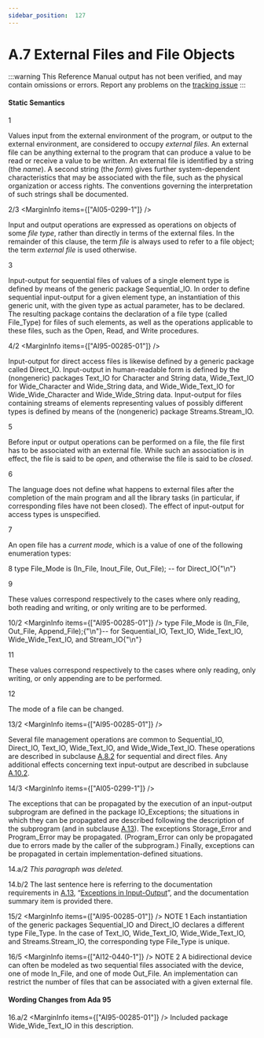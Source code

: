 ```yaml
---
sidebar_position:  127
---
```


# A.7 External Files and File Objects

:::warning
This Reference Manual output has not been verified,
and may contain omissions or errors.
Report any problems on the [tracking issue](https://github.com/ada-lang-io/ada-lang-io/issues/20)
:::



#### Static Semantics

<MarginText>1</MarginText>
<p>Values input from the external environment of the program, or output to the external environment, are considered to occupy <em>external files</em>. An external file can be anything external to the program that can produce a value to be read or receive a value to be written. An external file is identified by a string (the <em>name</em>). A second string (the <em>form</em>) gives further system-dependent characteristics that may be associated with the file, such as the physical organization or access rights. The conventions governing the interpretation of such strings shall be documented.<br /></p>

<MarginText>2/3</MarginText>
<MarginInfo items={["AI05-0299-1"]} />
<p>Input and output operations are expressed as operations on objects of some <em>file type</em>, rather than directly in terms of the external files. In the remainder of this clause, the term <em>file</em> is always used to refer to a file object; the term <em>external file</em> is used otherwise.<br /></p>

<MarginText>3</MarginText>
<p>Input-output for sequential files of values of a single element type is defined by means of the generic package Sequential_IO. In order to define sequential input-output for a given element type, an instantiation of this generic unit, with the given type as actual parameter, has to be declared. The resulting package contains the declaration of a file type (called File_Type) for files of such elements, as well as the operations applicable to these files, such as the Open, Read, and Write procedures.<br /></p>

<MarginText>4/2</MarginText>
<MarginInfo items={["AI95-00285-01"]} />
<p>Input-output for direct access files is likewise defined by a generic package called Direct_IO. Input-output in human-readable form is defined by the (nongeneric) packages Text_IO for Character and String data, Wide_Text_IO for Wide_Character and Wide_String data, and Wide_Wide_Text_IO for Wide_Wide_Character and Wide_Wide_String data. Input-output for files containing streams of elements representing values of possibly different types is defined by means of the (nongeneric) package Streams.Stream_IO.<br /></p>

<MarginText>5</MarginText>
<p>Before input or output operations can be performed on a file, the file first has to be associated with an external file. While such an association is in effect, the file is said to be <em>open</em>, and otherwise the file is said to be <em>closed</em>.<br /></p>

<MarginText>6</MarginText>
<p>The language does not define what happens to external files after the completion of the main program and all the library tasks (in particular, if corresponding files have not been closed). The effect of input-output for access types is unspecified.<br /></p>

<MarginText>7</MarginText>
<p>An open file has a <em>current mode</em>, which is a value of one of the following enumeration types: <br /></p>

<MarginText>8</MarginText>
<CodeBlock language="ada">
type File_Mode is (In_File, Inout_File, Out_File);  --  for Direct_IO{"\n"}

</CodeBlock>
<MarginText>9</MarginText>
<p>These values correspond respectively to the cases where only reading, both reading and writing, or only writing are to be performed. <br /></p>

<MarginText>10/2</MarginText>
<MarginInfo items={["AI95-00285-01"]} />
<CodeBlock language="ada">
type File_Mode is (In_File, Out_File, Append_File);{"\n"}--  for Sequential_IO, Text_IO, Wide_Text_IO, Wide_Wide_Text_IO, and Stream_IO{"\n"}

</CodeBlock>
<MarginText>11</MarginText>
<p>These values correspond respectively to the cases where only reading, only writing, or only appending are to be performed.<br /></p>

<MarginText>12</MarginText>
<p>The mode of a file can be changed. <br /></p>

<MarginText>13/2</MarginText>
<MarginInfo items={["AI95-00285-01"]} />
<p>Several file management operations are common to Sequential_IO, Direct_IO, Text_IO, Wide_Text_IO, and Wide_Wide_Text_IO. These operations are described in subclause <a href="../AA-A/AA-A.8#Subclause_A.8.2">A.8.2</a> for sequential and direct files. Any additional effects concerning text input-output are described in subclause <a href="../AA-A/AA-A.10#Subclause_A.10.2">A.10.2</a>.<br /></p>

<MarginText>14/3</MarginText>
<MarginInfo items={["AI05-0299-1"]} />
<p>The exceptions that can be propagated by the execution of an input-output subprogram are defined in the package IO_Exceptions; the situations in which they can be propagated are described following the description of the subprogram (and in subclause <a href="../AA-A/AA-A.13">A.13</a>). The exceptions Storage_Error and Program_Error may be propagated. (Program_Error can only be propagated due to errors made by the caller of the subprogram.) Finally, exceptions can be propagated in certain implementation-defined situations. <br /></p>

<MarginText>14.a/2</MarginText>
<Admonition type="aarm" aarm="note" title="Note: ">
<em>This paragraph was deleted.</em><br /></Admonition>

<MarginText>14.b/2</MarginText>
<Admonition type="aarm" aarm="discussion" title="Discussion: ">
<strong></strong>The last sentence here is referring to the documentation requirements in <a href="../AA-A/AA-A.13">A.13</a>, &ldquo;<a href="../AA-A/AA-A.13">Exceptions in Input-Output</a>&rdquo;, and the documentation summary item is provided there. <br /></Admonition>

<MarginText>15/2</MarginText>
<MarginInfo items={["AI95-00285-01"]} />
<Admonition type="aarm" aarm="note" title="Note: ">
NOTE 1   Each instantiation of the generic packages Sequential_IO and Direct_IO declares a different type File_Type. In the case of Text_IO, Wide_Text_IO, Wide_Wide_Text_IO, and Streams.Stream_IO, the corresponding type File_Type is unique.<br /></Admonition>

<MarginText>16/5</MarginText>
<MarginInfo items={["AI12-0440-1"]} />
<Admonition type="aarm" aarm="note" title="Note: ">
NOTE 2   A bidirectional device can often be modeled as two sequential files associated with the device, one of mode In_File, and one of mode Out_File. An implementation can  restrict the number of files that can  be associated with a given external file. <br /></Admonition>


#### Wording Changes from Ada 95

<MarginText>16.a/2</MarginText>
<MarginInfo items={["AI95-00285-01"]} />
<Admonition type="aarm" aarm="note" title="Note: ">
Included package Wide_Wide_Text_IO in this description. <br /></Admonition>

